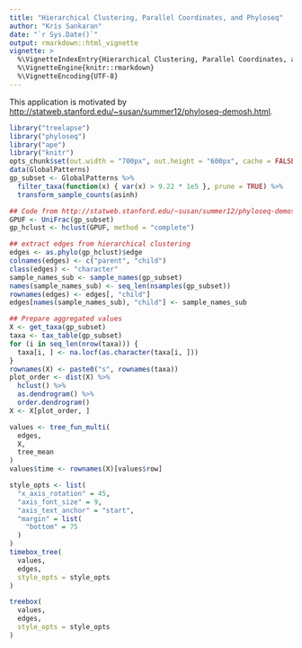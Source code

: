 ```yaml
---
title: "Hierarchical Clustering, Parallel Coordinates, and Phyloseq"
author: "Kris Sankaran"
date: "`r Sys.Date()`"
output: rmarkdown::html_vignette
vignette: >
  %\VignetteIndexEntry{Hierarchical Clustering, Parallel Coordinates, and Phyloseq}
  %\VignetteEngine{knitr::rmarkdown}
  %\VignetteEncoding{UTF-8}
---
```


This application is motivated by [http://statweb.stanford.edu/~susan/summer12/phyloseq-demosh.html](http://statweb.stanford.edu/~susan/summer12/phyloseq-demosh.html).

```r
library("treelapse")
library("phyloseq")
library("ape")
library("knitr")
opts_chunk$set(out.width = "700px", out.height = "600px", cache = FALSE)
data(GlobalPatterns)
gp_subset <- GlobalPatterns %>%
  filter_taxa(function(x) { var(x) > 9.22 * 1e5 }, prune = TRUE) %>%
  transform_sample_counts(asinh)
```

```r
## Code from http://statweb.stanford.edu/~susan/summer12/phyloseq-demosh.html
GPUF <- UniFrac(gp_subset)
gp_hclust <- hclust(GPUF, method = "complete")

## extract edges from hierarchical clustering
edges <- as.phylo(gp_hclust)$edge
colnames(edges) <- c("parent", "child")
class(edges) <- "character"
sample_names_sub <- sample_names(gp_subset)
names(sample_names_sub) <- seq_len(nsamples(gp_subset))
rownames(edges) <- edges[, "child"]
edges[names(sample_names_sub), "child"] <- sample_names_sub

## Prepare aggregated values
X <- get_taxa(gp_subset)
taxa <- tax_table(gp_subset)
for (i in seq_len(nrow(taxa))) {
  taxa[i, ] <- na.locf(as.character(taxa[i, ]))
}
rownames(X) <- paste0("s", rownames(taxa))
plot_order <- dist(X) %>%
  hclust() %>%
  as.dendrogram() %>%
  order.dendrogram() 
X <- X[plot_order, ]

values <- tree_fun_multi(
  edges,
  X,
  tree_mean
)
values$time <- rownames(X)[values$row]

style_opts <- list(
  "x_axis_rotation" = 45,
  "axis_font_size" = 9,
  "axis_text_anchor" = "start",
  "margin" = list(
    "bottom" = 75
  )
)
timebox_tree(
  values,
  edges,
  style_opts = style_opts
)
```

```r
treebox(
  values,
  edges,
  style_opts = style_opts
)
```
